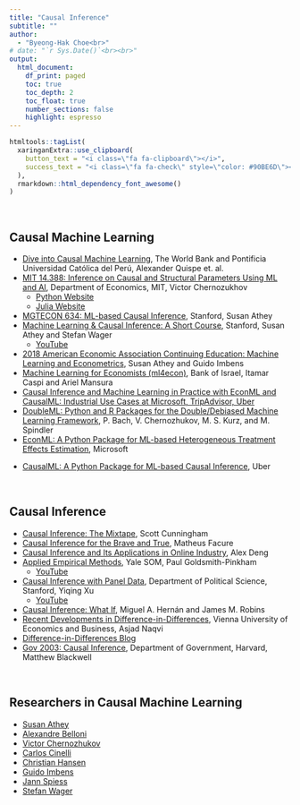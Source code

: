 ```yaml
---
title: "Causal Inference"
subtitle: "" 
author: 
  - "Byeong-Hak Choe<br>"
# date: "`r Sys.Date()`<br><br>"
output: 
  html_document:
    df_print: paged
    toc: true
    toc_depth: 2
    toc_float: true
    number_sections: false
    highlight: espresso
---
```

```r
htmltools::tagList(
  xaringanExtra::use_clipboard(
    button_text = "<i class=\"fa fa-clipboard\"></i>",
    success_text = "<i class=\"fa fa-check\" style=\"color: #90BE6D\"></i>",
  ),
  rmarkdown::html_dependency_font_awesome()
)

```


<br>


## Causal Machine Learning
<div class="br2"></div>

- [Dive into Causal Machine Learning](https://d2cml-ai.github.io/d2cml.ai/){target="_blank"}, The World Bank and Pontificia Universidad Católica del Perú, Alexander Quispe et. al.
<div class="br2"></div>

- [MIT 14.388: Inference on Causal and Structural Parameters Using ML and AI](https://d2cml-ai.github.io/14.388_r/intro.html){target="_blank"}, Department of Economics, MIT, Victor Chernozukhov
  - [Python Website](https://d2cml-ai.github.io/14.388_py/intro.html){target="_blank"}
  - [Julia Website](https://d2cml-ai.github.io/14.388_jl/intro.html){target="_blank"}
<div class="br2"></div>


- [MGTECON 634: ML-based Causal Inference](https://d2cml-ai.github.io/mgtecon634_py/md/intro.html){target="_blank"}, Stanford, Susan Athey
<div class="br2"></div>

- [Machine Learning & Causal Inference: A Short Course](https://gsbdbi.github.io/ml_tutorial/){target="_blank"}, Stanford, Susan Athey and Stefan Wager
  - [YouTube](https://www.youtube.com/playlist?list=PLxq_lXOUlvQAoWZEqhRqHNezS30lI49G-){target="_blank"}
<div class="br2"></div>

- [2018 American Economic Association Continuing Education: Machine Learning and Econometrics](https://www.aeaweb.org/conference/cont-ed/2018-webcasts){target="_blank"}, Susan Athey and Guido Imbens
<div class="br2"></div>


- [Machine Learning for Economists (ml4econ)](https://ml4econ.github.io/course-spring2019/index.html){target="_blank"}, Bank of Israel, Itamar Caspi and Ariel Mansura
<div class="br2"></div>


- [Causal Inference and Machine Learning in Practice with EconML and CausalML: Industrial Use Cases at Microsoft, TripAdvisor, Uber](https://causal-machine-learning.github.io/kdd2021-tutorial/){target="_blank"}
<div class="br2"></div>

- [DoubleML: Python and R Packages for the Double/Debiased Machine Learning Framework](https://docs.doubleml.org){target="_blank"}, P. Bach, V. Chernozhukov, M. S. Kurz, and M. Spindler
<div class="br2"></div>

- [EconML: A Python Package for ML-based Heterogeneous Treatment Effects Estimation](https://github.com/Microsoft/EconML){target="_blank"}, Microsoft

<div class="br2"></div>

- [CausalML: A Python Package for ML-based Causal Inference](https://github.com/uber/causalml){target="_blank"}, Uber



<br>

## Causal Inference

<div class="br2"></div>

- [Causal Inference: The Mixtape](https://mixtape.scunning.com){target="_blank"}, Scott Cunningham
<div class="br2"></div>

- [Causal Inference for the Brave and True](https://matheusfacure.github.io/python-causality-handbook/landing-page.html){target="_blank"}, Matheus Facure
<div class="br2"></div>

- [Causal Inference and Its Applications in Online Industry](https://alexdeng.github.io/causal/){target="_blank"}, Alex Deng
<div class="br2"></div>

- [Applied Empirical Methods](https://github.com/paulgp/applied-methods-phd){target="_blank"}, Yale SOM, Paul Goldsmith-Pinkham
  - [YouTube](https://www.youtube.com/playlist?list=PLWWcL1M3lLlojLTSVf2gGYQ_9TlPyPbiJ){target="_blank"}
<div class="br2"></div>

- [Causal Inference with Panel Data](https://yiqingxu.org/teaching/){target="_blank"}, Department of Political Science, Stanford, Yiqing Xu
  - [YouTube](https://www.youtube.com/playlist?list=PLo0lw6BstMGZQqx_r1GnOETkFYihCgve9){target="_blank"}
<div class="br2"></div>

- [Causal Inference: What If](https://www.hsph.harvard.edu/miguel-hernan/causal-inference-book/){target="_blank"}, Miguel A. Hernán and James M. Robins
<div class="br2"></div>

- [Recent Developments in Difference-in-Differences](https://asjadnaqvi.github.io/DiD/){target="_blank"}, Vienna University of Economics and Business, Asjad Naqvi
<div class="br2"></div>

- [Difference-in-Differences Blog](https://diff.healthpolicydatascience.org){target="_blank"}
<div class="br2"></div>


- [Gov 2003: Causal Inference](https://mattblackwell.github.io/gov2003-f21-site/){target="_blank"}, Department of Government, Harvard, Matthew Blackwell


<br>

## Researchers in Causal Machine Learning
<div class="br2"></div>

- [Susan Athey](https://www.gsb.stanford.edu/faculty-research/faculty/susan-athey){target="_blank"}
<div class="br2"></div>
- [Alexandre Belloni](https://people.duke.edu/~abn5/belloni-index.html){target="_blank"}
<div class="br2"></div>
- [Victor Chernozhukov](https://www.mit.edu/~vchern/){target="_blank"}
<div class="br2"></div>
- [Carlos Cinelli](https://carloscinelli.com){target="_blank"}
<div class="br2"></div>
- [Christian Hansen](https://voices.uchicago.edu/christianhansen/){target="_blank"}
<div class="br2"></div>
- [Guido Imbens](https://www.gsb.stanford.edu/faculty-research/faculty/guido-w-imbens){
target="_blank"}<div class="br2"></div>
- [Jann Spiess](https://scholar.harvard.edu/spiess){target="_blank"}
<div class="br2"></div>
- [Stefan Wager](https://web.stanford.edu/~swager/index.html)


